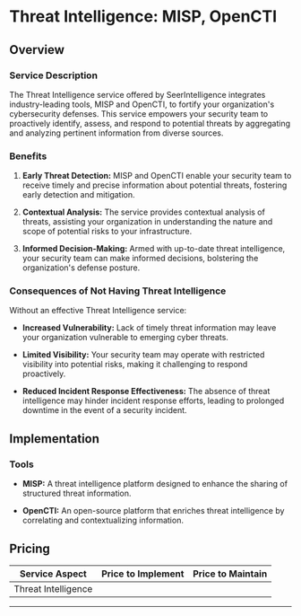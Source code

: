 # Threat Intelligence: MISP, OpenCTI

## Overview

### Service Description

The Threat Intelligence service offered by SeerIntelligence integrates industry-leading tools, MISP and OpenCTI, to fortify your organization's cybersecurity defenses. This service empowers your security team to proactively identify, assess, and respond to potential threats by aggregating and analyzing pertinent information from diverse sources.

### Benefits

1. **Early Threat Detection:** MISP and OpenCTI enable your security team to receive timely and precise information about potential threats, fostering early detection and mitigation.

2. **Contextual Analysis:** The service provides contextual analysis of threats, assisting your organization in understanding the nature and scope of potential risks to your infrastructure.

3. **Informed Decision-Making:** Armed with up-to-date threat intelligence, your security team can make informed decisions, bolstering the organization's defense posture.

### Consequences of Not Having Threat Intelligence

Without an effective Threat Intelligence service:

- **Increased Vulnerability:** Lack of timely threat information may leave your organization vulnerable to emerging cyber threats.

- **Limited Visibility:** Your security team may operate with restricted visibility into potential risks, making it challenging to respond proactively.

- **Reduced Incident Response Effectiveness:** The absence of threat intelligence may hinder incident response efforts, leading to prolonged downtime in the event of a security incident.

## Implementation

### Tools

- **MISP:** A threat intelligence platform designed to enhance the sharing of structured threat information.

- **OpenCTI:** An open-source platform that enriches threat intelligence by correlating and contextualizing information.

## Pricing

| Service Aspect          | Price to Implement | Price to Maintain |
|-------------------------|--------------------|-------------------|
| Threat Intelligence     |                    |                   |

---
